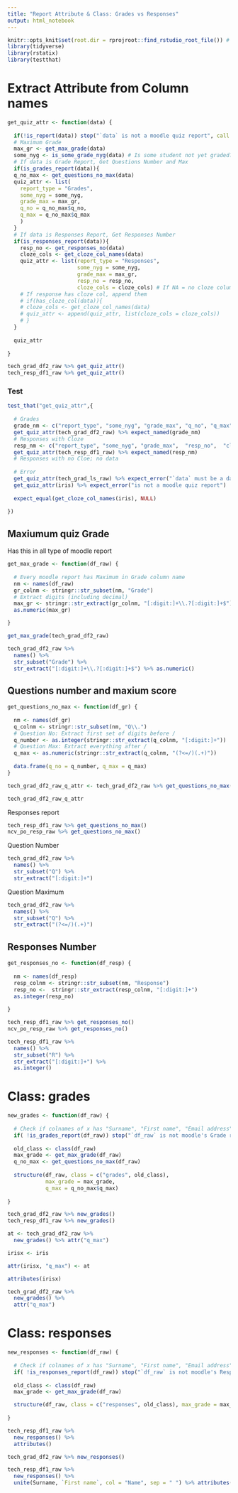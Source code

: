 ```yaml
---
title: "Report Attribute & Class: Grades vs Responses"
output: html_notebook
---
```


```r
knitr::opts_knit$set(root.dir = rprojroot::find_rstudio_root_file()) # Set WD to Root
library(tidyverse)
library(rstatix)
library(testthat)
```


# Extract Attribute from Column names

```r
get_quiz_attr <- function(data) {
  
  if(!is_report(data)) stop("`data` is not a moodle quiz report", call. = F)
  # Maximum Grade
  max_gr <- get_max_grade(data)
  some_nyg <- is_some_grade_nyg(data) # Is some student not yet graded?
  # If data is Grade Report, Get Questions Number and Max 
  if(is_grades_report(data)){
  q_no_max <- get_questions_no_max(data)
  quiz_attr <- list(
    report_type = "Grades",
    some_nyg = some_nyg,
    grade_max = max_gr, 
    q_no = q_no_max$q_no, 
    q_max = q_no_max$q_max
    )
  }
  # If data is Responses Report, Get Responses Number
  if(is_responses_report(data)){
    resp_no <- get_responses_no(data)
    cloze_cols <- get_cloze_col_names(data)
    quiz_attr <- list(report_type = "Responses", 
                      some_nyg = some_nyg,
                      grade_max = max_gr, 
                      resp_no = resp_no,
                      cloze_cols = cloze_cols) # If NA = no cloze column
    # If response has cloze col, append them
    # if(has_cloze_col(data)){
    # cloze_cols <- get_cloze_col_names(data)
    # quiz_attr <- append(quiz_attr, list(cloze_cols = cloze_cols))
    # }
  }
  
  quiz_attr
  
}

tech_grad_df2_raw %>% get_quiz_attr() 
tech_resp_df1_raw %>% get_quiz_attr()
```


### Test

```r
test_that("get_quiz_attr",{
  
  # Grades
  grade_nm <- c("report_type", "some_nyg", "grade_max", "q_no", "q_max")
  get_quiz_attr(tech_grad_df2_raw) %>% expect_named(grade_nm)
  # Responses with Cloze
  resp_nm <- c("report_type", "some_nyg", "grade_max",  "resp_no",  "cloze_cols" )
  get_quiz_attr(tech_resp_df1_raw) %>% expect_named(resp_nm)
  # Responses with no Cloe; no data 
  
  # Error
  get_quiz_attr(tech_grad_ls_raw) %>% expect_error("`data` must be a data.frame")
  get_quiz_attr(iris) %>% expect_error("is not a moodle quiz report")
  
  expect_equal(get_cloze_col_names(iris), NULL)
  
})
```




## Maxiumum quiz Grade

Has this in all type of moodle report

```r
get_max_grade <- function(df_raw) {
  
  # Every moodle report has Maximum in Grade column name
  nm <- names(df_raw)
  gr_colnm <- stringr::str_subset(nm, "Grade")
  # Extract digits (including decimal)
  max_gr <- stringr::str_extract(gr_colnm, "[:digit:]+\\.?[:digit:]+$") 
  as.numeric(max_gr)

}

get_max_grade(tech_grad_df2_raw)
```


```r
tech_grad_df2_raw %>% 
  names() %>% 
  str_subset("Grade") %>% 
  str_extract("[:digit:]+\\.?[:digit:]+$") %>% as.numeric()
```


## Questions number and maxium score

```r
get_questions_no_max <- function(df_gr) {
  
  nm <- names(df_gr)
  q_colnm <- stringr::str_subset(nm, "Q\\.")
  # Question No: Extract first set of digits before / 
  q_number <- as.integer(stringr::str_extract(q_colnm, "[:digit:]+"))
  # Question Max: Extract everything after /
  q_max <- as.numeric(stringr::str_extract(q_colnm, "(?<=/)(.+)"))
  
  data.frame(q_no = q_number, q_max = q_max)
}

tech_grad_df2_raw_q_attr <- tech_grad_df2_raw %>% get_questions_no_max()

tech_grad_df2_raw_q_attr
```
Responses report 

```r
tech_resp_df1_raw %>% get_questions_no_max()
ncv_po_resp_raw %>% get_questions_no_max()
```


Question Number

```r
tech_grad_df2_raw %>% 
  names() %>% 
  str_subset("Q") %>% 
  str_extract("[:digit:]+")
```

Question Maximum

```r
tech_grad_df2_raw %>% 
  names() %>% 
  str_subset("Q") %>% 
  str_extract("(?<=/)(.+)")
```

## Responses Number

```r
get_responses_no <- function(df_resp) {
  
  nm <- names(df_resp)
  resp_colnm <- stringr::str_subset(nm, "Response")
  resp_no <-  stringr::str_extract(resp_colnm, "[:digit:]+")
  as.integer(resp_no)
  
}

tech_resp_df1_raw %>% get_responses_no()
ncv_po_resp_raw %>% get_responses_no()
```



```r
tech_resp_df1_raw %>% 
  names() %>% 
  str_subset("R") %>% 
  str_extract("[:digit:]+") %>% 
  as.integer()
```

# Class: grades

```r
new_grades <- function(df_raw) {
  
  # Check if colnames of x has "Surname", "First name", "Email address", "Grade", "Q"
  if( !is_grades_report(df_raw)) stop("`df_raw` is not moodle's Grade report", call. = F)
  
  old_class <- class(df_raw)
  max_grade <- get_max_grade(df_raw)
  q_no_max <- get_questions_no_max(df_raw)
  
  structure(df_raw, class = c("grades", old_class), 
            max_grade = max_grade,
            q_max = q_no_max$q_max)
  
}

tech_grad_df2_raw %>% new_grades() 
tech_resp_df1_raw %>% new_grades() 
```

```r
at <- tech_grad_df2_raw %>% 
  new_grades() %>% attr("q_max")

irisx <- iris

attr(irisx, "q_max") <- at

attributes(irisx)
```


```r
tech_grad_df2_raw %>% 
  new_grades() %>% 
  attr("q_max")
```


# Class: responses

```r
new_responses <- function(df_raw) {
  
  # Check if colnames of x has "Surname", "First name", "Email address", "State", "Response"
  if( !is_responses_report(df_raw)) stop("`df_raw` is not moodle's Responses report",call. = F)
  
  old_class <- class(df_raw)
  max_grade <- get_max_grade(df_raw)

  structure(df_raw, class = c("responses", old_class), max_grade = max_grade)
  
}

tech_resp_df1_raw %>% 
  new_responses() %>% 
  attributes()

tech_grad_df2_raw %>% new_responses() 
```

```r
tech_resp_df1_raw %>% 
  new_responses() %>% 
  unite(Surname, `First name`, col = "Name", sep = " ") %>% attributes()
```


